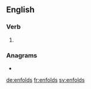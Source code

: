 ==English==

===Verb===
{{head|en|verb form}}

# {{en-third-person singular of|enfold}}

===Anagrams===
* {{l|en|fondles}}

[[de:enfolds]]
[[fr:enfolds]]
[[sv:enfolds]]